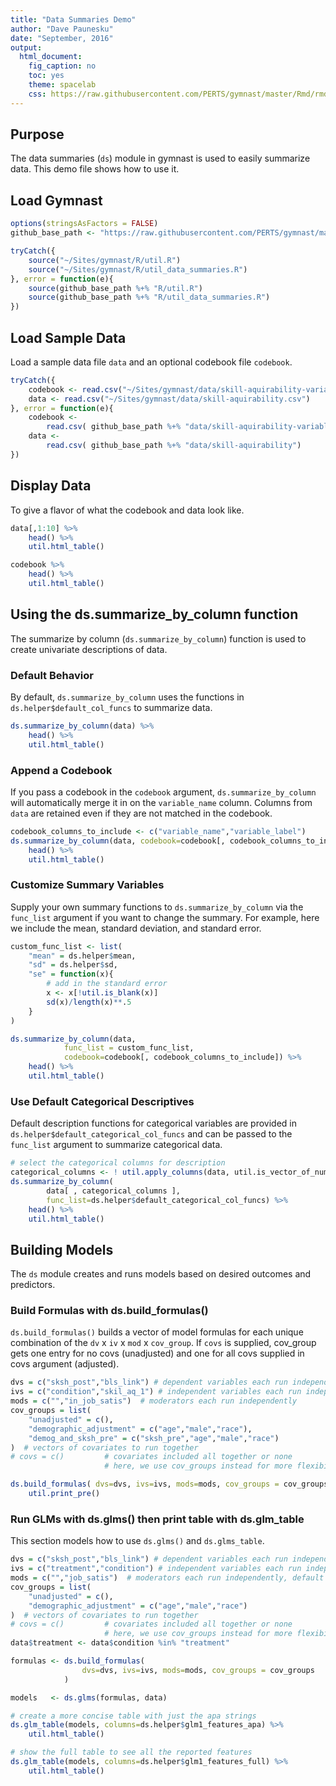 ```yaml
---
title: "Data Summaries Demo"
author: "Dave Paunesku"
date: "September, 2016"
output: 
  html_document:
    fig_caption: no
    toc: yes
    theme: spacelab
    css: https://raw.githubusercontent.com/PERTS/gymnast/master/Rmd/rmd_styles.css
---
```



## Purpose

The data summaries (`ds`) module in gymnast is used to easily summarize data. This demo file shows how to use it.



## Load Gymnast 
```r

options(stringsAsFactors = FALSE)
github_base_path <- "https://raw.githubusercontent.com/PERTS/gymnast/master/"

tryCatch({
    source("~/Sites/gymnast/R/util.R")
    source("~/Sites/gymnast/R/util_data_summaries.R")
}, error = function(e){
    source(github_base_path %+% "R/util.R")
    source(github_base_path %+% "R/util_data_summaries.R")
})

```

## Load Sample Data
Load a sample data file `data` and an optional codebook file `codebook`.


```r

tryCatch({
    codebook <- read.csv("~/Sites/gymnast/data/skill-aquirability-variable_key.csv")
    data <- read.csv("~/Sites/gymnast/data/skill-aquirability.csv")
}, error = function(e){
    codebook <- 
        read.csv( github_base_path %+% "data/skill-aquirability-variable_key.csv")
    data <- 
        read.csv( github_base_path %+% "data/skill-aquirability")
})

```

## Display Data
To give a flavor of what the codebook and data look like.

```r

data[,1:10] %>% 
    head() %>%
    util.html_table()

codebook %>% 
    head() %>%
    util.html_table()

```

## Using the ds.summarize_by_column function
The summarize by column (`ds.summarize_by_column`) function is used to create
univariate descriptions of data. 

### Default Behavior
By default, `ds.summarize_by_column` uses the functions in
`ds.helper$default_col_funcs` to summarize data.

```r

ds.summarize_by_column(data) %>% 
    head() %>%
    util.html_table()

```

### Append a Codebook
If you pass a codebook in the `codebook` argument,
`ds.summarize_by_column` will automatically merge it in on 
the `variable_name` column. Columns from `data`
are retained even if they are not matched in the 
codebook.

```r

codebook_columns_to_include <- c("variable_name","variable_label")
ds.summarize_by_column(data, codebook=codebook[, codebook_columns_to_include]) %>% 
    head() %>%
    util.html_table()

```

### Customize Summary Variables
Supply your own summary functions to `ds.summarize_by_column` via the 
`func_list` argument if you want to change the summary.
For example, here we include the mean, standard deviation,
and standard error.

```r

custom_func_list <- list(
    "mean" = ds.helper$mean,
    "sd" = ds.helper$sd,
    "se" = function(x){
        # add in the standard error
        x <- x[!util.is_blank(x)]
        sd(x)/length(x)**.5
    }
)

ds.summarize_by_column(data, 
            func_list = custom_func_list,
            codebook=codebook[, codebook_columns_to_include]) %>% 
    head() %>%
    util.html_table()

```

### Use Default Categorical Descriptives
Default description functions for categorical variables are provided in 
`ds.helper$default_categorical_col_funcs` and can be passed to 
the `func_list` argument to summarize categorical data.

```r

# select the categorical columns for description
categorical_columns <- ! util.apply_columns(data, util.is_vector_of_numbers)
ds.summarize_by_column( 
        data[ , categorical_columns ], 
        func_list=ds.helper$default_categorical_col_funcs) %>% 
    head() %>%
    util.html_table()

```

## Building Models
The `ds` module creates and runs models based on desired
outcomes and predictors.

### Build Formulas with ds.build_formulas()
`ds.build_formulas()` builds a vector of model formulas for 
each unique combination of the `dv` x `iv` x `mod` x `cov_group`. 
If `covs` is supplied, cov_group gets one entry for no covs (unadjusted) 
and one for all covs supplied in covs argument (adjusted).

```r
dvs = c("sksh_post","bls_link") # dependent variables each run independently
ivs = c("condition","skil_aq_1") # independent variables each run independently
mods = c("","in_job_satis")  # moderators each run independently
cov_groups = list(
    "unadjusted" = c(),
    "demographic_adjustment" = c("age","male","race"),
    "demog_and_sksh_pre" = c("sksh_pre","age","male","race")
)  # vectors of covariates to run together
# covs = c()         # covariates included all together or none
                     # here, we use cov_groups instead for more flexibility

ds.build_formulas( dvs=dvs, ivs=ivs, mods=mods, cov_groups = cov_groups) %>%
    util.print_pre()

```

### Run GLMs with ds.glms() then print table with ds.glm_table
This section models how to use `ds.glms()` and `ds.glms_table`.



```r

dvs = c("sksh_post","bls_link") # dependent variables each run independently
ivs = c("treatment","condition") # independent variables each run independently
mods = c("","job_satis")  # moderators each run independently, default no mod
cov_groups = list(
    "unadjusted" = c(),
    "demographic_adjustment" = c("age","male","race")
)  # vectors of covariates to run together
# covs = c()         # covariates included all together or none
                     # here, we use cov_groups instead for more flexibility
data$treatment <- data$condition %in% "treatment"

formulas <- ds.build_formulas( 
                dvs=dvs, ivs=ivs, mods=mods, cov_groups = cov_groups
            )

models   <- ds.glms(formulas, data)

# create a more concise table with just the apa strings 
ds.glm_table(models, columns=ds.helper$glm1_features_apa) %>% 
    util.html_table()

# show the full table to see all the reported features
ds.glm_table(models, columns=ds.helper$glm1_features_full) %>% 
    util.html_table()

```



















